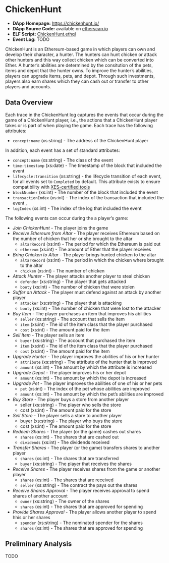 # ChickenHunt {#chickenhunt}

- **DApp Homepage:** <https://chickenhunt.io/>
- **DApp Source Code:** available on [etherscan.io](https://etherscan.io/address/0x1ed3d2c916cab00631cce4b08a7f880d4badae94?a=0xfcf0377c4f0f54cda15333eac0ba0d886fc40d0f#code)
- **ELF Script:** [ChickenHunt.ethql](./elf-scripts/ChickenHunt.ethql)
- **Event Log:** TODO

ChickenHunt is an Ethereum-based game in which players can own and develop their character, a hunter.
The hunters can hunt chicken or attack other hunters and this way collect chicken which can be converted into Ether.
A hunter's abilities are determined by the consitution of the pets, items and depot that the hunter owns.
To improve the hunter's abilities, players can upgrade items, pets, and depot.
Through such investments, players also earn shares which they can cash out or transfer to other players and accounts.


## Data Overview

Each trace in the ChickenHunt log captures the events that occur during the game of a ChickenHunt player, i.e., the actions that a ChickenHunt player takes or is part of when playing the game.
Each trace has the following attributes:

- ``concept:name`` (xs:string) - The address of the ChickenHunt player

In addition, each event has a set of standard attributes:

- ``concept:name`` (xs:string) - The class of the event
- ``time:timestamp`` (xs:date) - The timestamp of the block that included the event
- ``lifecycle:transition`` (xs:string) - the lifecycle transition of each event, for all events set to ``Completed`` by default. This attribute exists to ensure compatibility with [XES-certified tools](https://www.tf-pm.org/resources/xes-standard/for-vendors/certification)
- ``blockNumber`` (xs:int) - The number of the block that included the event
- ``transactionIndex`` (xs:int) - The index of the transaction that included the event ,
- ``logIndex`` (xs:int) - The index of the log that included the event

The following events can occur during the a player's game: 

- *Join ChickenHunt* - The player joins the game
- *Receive Ethereum from Altar* - The player receives Ethereum based on the number of chicken that her or she brought to the altar
  - ``altarRecord`` (xs:int) - The period for which the Ethereum is paid out
  - ``ethereum`` (xs:int) - The amount of Ether that the player receives
- *Bring Chicken to Altar* - The player brings hunted chicken to the altar
  - ``altarRecord`` (xs:int) - The period in which the chicken where brought to the altar
  - ``chicken`` (xs:int) - The number of chicken
- *Attack Hunter* - The player attacks another player to steal chicken
  - ``defender`` (xs:string) - The player that gets attacked
  - ``booty`` (xs:int) - The number of chicken that were stolen
- *Suffer an Attack*  - The player must defend against an attack by another player
  - ``attacker`` (xs:string) - The player that is attacking
  - ``booty`` (xs:int) - The number of chicken that were lost to the attacker
- *Buy Item* - The player purchases an item that improves his abilities
  - ``seller`` (xs:string) - The account that sells the item
  - ``item`` (xs:int) - The id of the item class that the player purchased
  - ``cost`` (xs:int) - The amount paid for the item
- *Sell Item* - The player sells an item
  - ``buyer`` (xs:string) - The account that purchased the item
  - ``item`` (xs:int) - The id of the item class that the player purchased
  - ``cost`` (xs:int) - The amount paid for the item
- *Upgrade Hunter* - The player improves the abilities of his or her hunter
  - ``attribute`` (xs:string) - The attribute of the hunter that is improved
  - ``amount`` (xs:int) - The amount by which the attribute is increased
- *Upgrade Depot* - The player improves his or her depot
  - ``amount`` (xs:int) - The amount by which the depot is increased
- *Upgrade Pet* - The player improves the abilities of one of his or her pets
  - ``pet`` (xs:int) - The index of the pet whose abilities are improved
  - ``amount`` (xs:int) - The amount by which the pet's abilities are improved
- *Buy Store* - The player buys a store from another player
  - seller (xs:string) - The player who sells the store
  - cost (xs:int) - The amount paid for the store
- *Sell Store* - The player sells a store to another player
  - buyer (xs:string) - The player who buys the store
  - cost (xs:int) - The amount paid for the store
- *Redeem Shares* - The player (or the game) cashes out shares
  - ``shares`` (xs:int) - The shares that are cashed out
  - ``dividends`` (xs:int) - The dividends received
- *Transfer Shares* - The player (or the game) transfers shares to another player
  - ``shares`` (xs:int) - The shares that are transferred
  - ``buyer`` (xs:string) - The player that receives the shares
- *Receive Shares* - The player receives shares from the game or another player
  - ``shares`` (xs:int) - The shares that are received
  - ``seller`` (xs:string) - The contract the pays out the shares
- *Receive Shares Approval* - The player receives approval to spend shares of another account
  - ``owner`` (xs:string) - The owner of the shares
  - ``shares`` (xs:int) -  The shares that are approved for spending
- *Provide Shares Approval* - The player allows another player to spend hhis or her shares
  - ``spender`` (xs:string) - The nominated spender for the shares
  - ``shares`` (xs:int) - The shares that are approved for spending
  


## Preliminary Analysis

TODO
